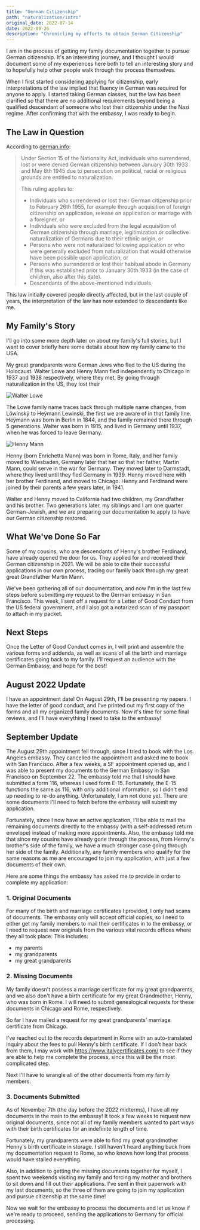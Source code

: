 ```yaml
---
title: "German Citizenship"
path: "naturalization/intro"
original_date: 2022-07-14
date: 2022-09-26
description: "Chronicling my efforts to obtain German Citizenship"
---
```


I am in the process of getting my family documentation together to pursue German citizenship. It's an interesting journey, and I thought I would document some of my experiences here both to tell an interesting story and to hopefully help other people walk through the process themselves.

When I first started considering applying for citizenship, early interpretations of the law implied that fluency in German was required for anyone to apply. I started taking German classes, but the law has been clarified so that there are no additional requirements beyond being a qualified descendant of someone who lost their citizenship under the Nazi regime. After confirming that with the embassy, I was ready to begin.

## The Law in Question

According to [german.info](https://www.germany.info/us-en/service/03-Citizenship/-/2479490):

> Under Section 15 of the Nationality Act, individuals who surrendered, lost or were denied German citizenship between January 30th 1933 and May 8th 1945 due to persecution on political, racial or religious grounds are entitled to naturalization.
>
> This ruling applies to:
>
> - Individuals who surrendered or lost their German citizenship prior to February 26th 1955, for example through acquisition of foreign citizenship on application, release on application or marriage with a foreigner, or
> - Individuals who were excluded from the legal acquisition of German citizenship through marriage, legitimization or collective naturalization of Germans due to their ethnic origin, or
> - Persons who were not naturalized following application or who were generally excluded from naturalization that would otherwise have been possible upon application, or
> - Persons who surrendered or lost their habitual abode in Germany if this was established prior to January 30th 1933 (in the case of children, also after this date).
> - Descendants of the above-mentioned individuals

This law initially covered people directly affected, but in the last couple of years, the interpretation of the law has now extended to descendants like me.

## My Family's Story

I'll go into some more depth later on about my family's full stories, but I want to cover briefly here some details about how my family came to the USA.

My great grandparents were German Jews who fled to the US during the Holocaust. Walter Lowe and Henny Mann fled independently to Chicago in 1937 and 1938 respectively, where they met. By going through naturalization in the US, they lost their

![Walter Lowe](./walter_lowe.jpeg "Walter Lowe")

The Lowe family name traces back through multiple name changes, from Löwinskÿ to Heÿmann Lewinski, the first we are aware of in that family line. Heÿmann was born in Berlin in 1844, and the family remained there through 5 generations. Walter was born in 1915, and lived in Germany until 1937, when he was forced to leave Germany.

![Henny Mann](./henny_mann.jpeg)

Henny (born Enrichetta Mann) was born in Rome, Italy, and her family moved to Wiesbaden, Germany later that her so that her father, Martin Mann, could serve in the war for Germany. They moved later to Darmstadt, where they lived until they fled Germany in 1939. Henny moved here with her brother Ferdinand, and moved to Chicago. Henny and Ferdinand were joined by their parents a few years later, in 1941.

Walter and Henny moved to California had two children, my Grandfather and his brother. Two generations later, my siblings and I am one quarter German-Jewish, and we are preparing our documentation to apply to have our German citizenship restored.

## What We've Done So Far

Some of my cousins, who are descendants of Henny's brother Ferdinand, have already opened the door for us. They applied for and received their German citizenship in 2021. We will be able to cite their successful applications in our own process, tracing our family back through my great great Grandfather Martin Mann.

We've been gathering all of our documentation, and now I'm in the last few steps before submitting my request to the German embassy in San Francisco. This week, I sent off a request for a Letter of Good Conduct from the US federal government, and I also got a notarized scan of my passport to attach in my packet.

## Next Steps

Once the Letter of Good Conduct comes in, I will print and assemble the various forms and addenda, as well as scans of all the birth and marriage certificates going back to my family. I'll request an audience with the German Embassy, and hope for the best!

## August 2022 Update

I have an appointment date! On August 29th, I'll be presenting my papers. I have the letter of good conduct, and I've printed out my first copy of the forms and all my organized family documents. Now it's time for some final reviews, and I'll have everything I need to take to the embassy!

## September Update

The August 29th appointment fell through, since I tried to book with the Los Angeles embassy. They cancelled the appointment and asked me to book with San Francisco. After a few weeks, a SF appointment opened up, and I was able to present my documents to the German Embassy in San Francisco on September 22. The embassy told me that I should have submitted a form 116, whereas I used form E-15. Fortunately, the E-15 functions the same as 116, with only additional information, so I didn't end up needing to re-do anything. Unfortunately, I am not done yet. There are some documents I'll need to fetch before the embassy will submit my application.

Fortunately, since I now have an active application, I'll be able to mail the remaining documents directly to the embassy (with a self-addressed return envelope) instead of making more appointments. Also, the embassy told me that since my cousins have already gone through the process, from Henny's brother's side of the family, we have a much stronger case going through her side of the family. Additionally, any family members who qualify for the same reasons as me are encouraged to join my application, with just a few documents of their own.

Here are some things the embassy has asked me to provide in order to complete my application:

### 1. Original Documents

For many of the birth and marriage certificates I provided, I only had scans of documents. The embassy only will accept official copies, so I need to either get my family members to mail their certificates in to the embassy, or I need to request new originals from the various vital records offices where they all took place. This includes:

- my parents
- my grandparents
- my great grandparents

### 2. Missing Documents

My family doesn't possess a marriage certificate for my great grandparents, and we also don't have a birth certificate for my great Grandmother, Henny, who was born in Rome. I will need to submit genealogical requests for these documents in Chicago and Rome, respectively.

So far I have mailed a request for my great grandparents' marriage certificate from Chicago.

I've reached out to the records department in Rome with an auto-translated inquiry about the fees to pull Henny's birth certificate. If I don't hear back from them, I may work with https://www.italycertificates.com/ to see if they are able to help me complete the process, since this will be the most complicated step.

Next I'll have to wrangle all of the other documents from my family members.

### 3. Documents Submitted

As of November 7th (the day before the 2022 midterms), I have all my documents in the main to the embassy! It took a few weeks to request new original documents, since not all of my family members wanted to part ways with their birth certificates for an indefinite length of time.

Fortunately, my grandparents were able to find my great grandmother Henny's birth certificate in storage. I still haven't heard anything back from my documentation request to Rome, so who knows how long that process would have stalled everything.

Also, in addition to getting the missing documents together for myself, I spent two weekends visiting my family and forcing my mother and brothers to sit down and fill out their applications. I've sent in their paperwork with my last documents, so the three of them are going to join my application and pursue citizenship at the same time!

Now we wait for the embassy to process the documents and let us know if we're ready to proceed, sending the applications to Germany for official processing.
